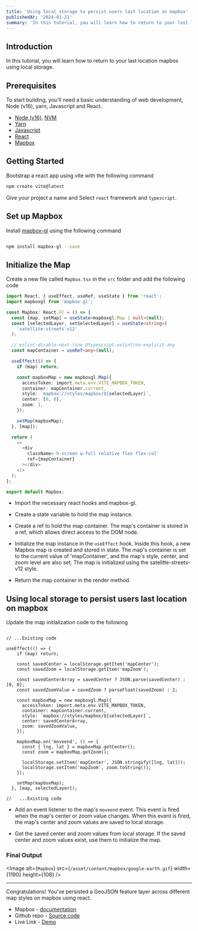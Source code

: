 ```yaml
---
title: 'Using local storage to persist users last location on mapbox'
publishedAt: '2024-01-21'
summary: 'In this tutorial, you will learn how to return to your last location mapbox using local storage.'
---
```


## Introduction

In this tutorial, you will learn how to return to your last location mapbox using local storage.

## Prerequisites​

To start building, you’ll need a basic understanding of web development, Node (v16), yarn, Javascript and React.

- [Node (v16)](https://nodejs.org/en/), [NVM](https://github.com/nvm-sh/nvm)
- [Yarn](https://classic.yarnpkg.com/en/)
- [Javascript](https://www.javascript.com/)
- [React](https://react.dev/)
- [Mapbox](https://docs.mapbox.com/mapbox-gl-js/guides/)

## Getting Started

Bootstrap a react app using vite with the following command

```bash
npm create vite@latest
```

Give your project a name and Select `react` framework and `typescript`.

## Set up Mapbox

Install [mapbox-gl](https://docs.mapbox.com/mapbox-gl-js/guides/install/) using the following command

```bash

npm install mapbox-gl --save


```

## Initialize the Map

Create a new file called `Mapbox.tsx` in the `src` folder and add the following code

```ts
import React, { useEffect, useRef, useState } from 'react';
import mapboxgl from 'mapbox-gl';

const Mapbox: React.FC = () => {
  const [map, setMap] = useState<mapboxgl.Map | null>(null);
  const [selectedLayer, setSelectedLayer] = useState<string>(
    'satellite-streets-v12'
  );

  // eslint-disable-next-line @typescript-eslint/no-explicit-any
  const mapContainer = useRef<any>(null);

  useEffect(() => {
    if (map) return;

    const mapboxMap = new mapboxgl.Map({
      accessToken: import.meta.env.VITE_MAPBOX_TOKEN,
      container: mapContainer.current,
      style: `mapbox://styles/mapbox/${selectedLayer}`,
      center: [0, 0],
      zoom: 1,
    });

    setMap(mapboxMap);
  }, [map]);

  return (
    <>
      <div
        className='h-screen w-full relative flex flex-col'
        ref={mapContainer}
      ></div>
    </>
  );
};

export default Mapbox;
```

- Import the necessary react hooks and mapbox-gl.

- Create a state variable to hold the map instance.

- Create a ref to hold the map container. The map's container is stored in a ref, which allows direct access to the DOM node.

- Initialize the map instance in the `useEffect` hook. Inside this hook, a new Mapbox map is created and stored in state. The map's container is set to the current value of 'mapContainer', and the map's style, center, and zoom level are also set. The map is initialized using the satelitte-streets-v12 style.

- Return the map container in the render method.

## Using local storage to persist users last location on mapbox

Update the map initialization code to the following

```tsx

// ...Existing code

useEffect(() => {
    if (map) return;

    const savedCenter = localStorage.getItem('mapCenter');
    const savedZoom = localStorage.getItem('mapZoom');

    const savedCenterArray = savedCenter ? JSON.parse(savedCenter) : [0, 0];
    const savedZoomValue = savedZoom ? parseFloat(savedZoom) : 2;

    const mapboxMap = new mapboxgl.Map({
      accessToken: import.meta.env.VITE_MAPBOX_TOKEN,
      container: mapContainer.current,
      style: `mapbox://styles/mapbox/${selectedLayer}`,
      center: savedCenterArray,
      zoom: savedZoomValue,
    });

    mapboxMap.on('moveend', () => {
      const { lng, lat } = mapboxMap.getCenter();
      const zoom = mapboxMap.getZoom();

      localStorage.setItem('mapCenter', JSON.stringify([lng, lat]));
      localStorage.setItem('mapZoom', zoom.toString());
    });

    setMap(mapboxMap);
  }, [map, selectedLayer]);

//   ...Existing code

```

- Add an event listener to the map's `moveend` event. This event is fired when the map's center or zoom value changes. When this event is fired, the map's center and zoom values are saved to local storage.

- Get the saved center and zoom values from local storage. If the saved center and zoom values exist, use them to initialize the map.

### Final Output

<Image
  alt={`Mapbox`}
  src={`/asset/content/mapbox/google-earth.gif`}
  width={1190}
  height={108}
/>


---

Congratulations! You've persisted a GeoJSON feature layer across different map styles on mapbox using react.

- Mapbox - [documentation](https://docs.mapbox.com/mapbox-gl-js/example/style-switch/)
- Github repo - [Source code](https://github.com/DennohKim/toggle-layers-geojson-source)
- Live Link - [Demo](https://toggle-layers-geojson-source.vercel.app/)
